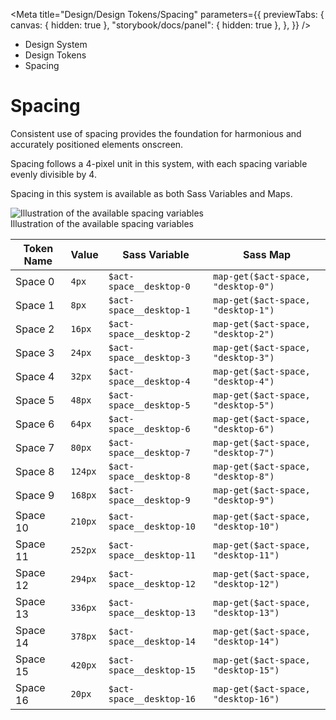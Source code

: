 
<Meta
	title="Design/Design Tokens/Spacing"
	parameters={{
		previewTabs: {
			canvas: { hidden: true },
			"storybook/docs/panel": { hidden: true },
		},
	}}
/>

<div className="act-docs-container">
	<Masthead />
	<main className="act-body">
		<div className="act-flex act-flex-light-purple">
			<div className="act-flex__container act-flex__container-padding-trim">
				<div className="act-flex__grid">
					<div className="act-flex__row">
						<div className="act-col__cw-12">
							<div className="act-box">
								<div className="act-breadcrumbs">
									<ul className="act-breadcrumbs__container">
										<li className="act-breadcrumbs__crumb act-h6">
											<LinkTo className="act-breadcrumbs__crumb__link" kind="about-about--page">
												Design System <z className="fa-solid fa-angle-right"></z>
											</LinkTo>
										</li>
										<li className="act-breadcrumbs__crumb act-h6">
											<LinkTo className="act-breadcrumbs__crumb__link" kind="design-overview--page">
												Design Tokens <z className="fa-solid fa-angle-right"></z>
											</LinkTo>
										</li>
										<li className="act-breadcrumbs__crumb act-h6">
											<LinkTo className="act-breadcrumbs__crumb__link" kind="design-spacing--page">
												Spacing <z className="fa-solid fa-angle-right"></z>
											</LinkTo>
										</li>
									</ul>
								</div>
								<h1>Spacing</h1>
							</div>
						</div>
					</div>
				</div>
			</div>
		</div>
		<div className="act-flex">
			<div className="act-flex__container">
				<div className="act-flex__grid">
					<div className="act-flex__row">
						<div className="act-col__cw-12">
							<div className="act-box">
								<p>Consistent use of spacing provides the foundation for harmonious and accurately positioned elements onscreen.</p>
								<p>Spacing follows a 4-pixel unit in this system, with each spacing variable evenly divisible by 4.</p>
								<p>Spacing in this system is available as both Sass Variables and Maps.</p>
								<div className="act-img">
									<img src="/images/2-design-spacing-1.png" alt="Illustration of the available spacing variables" />
									<div className="act-img__description act-p-small">
										<z class="fa-solid fa-circle-info"></z> Illustration of the available spacing variables
									</div>
								</div>
								<div className="act-table-container">
									<table className="act-table">
										<thead>
											<tr>
												<th>Token Name</th>
												<th>Value</th>
												<th>Sass Variable</th>
												<th>Sass Map</th>
											</tr>
										</thead>
										<tbody>
											<tr>
												<td>Space 0</td>
												<td>
													<code>4px</code>
												</td>
												<td>
													<code className="sass-var">$act-space__desktop-0</code>
												</td>
												<td>
													<code className="sass-var">map-get($act-space, "desktop-0")</code>
												</td>
											</tr>
											<tr>
												<td>Space 1</td>
												<td>
													<code>8px</code>
												</td>
												<td>
													<code className="sass-var">$act-space__desktop-1</code>
												</td>
												<td>
													<code className="sass-var">map-get($act-space, "desktop-1")</code>
												</td>
											</tr>
											<tr>
												<td>Space 2</td>
												<td>
													<code>16px</code>
												</td>
												<td>
													<code className="sass-var">$act-space__desktop-2</code>
												</td>
												<td>
													<code className="sass-var">map-get($act-space, "desktop-2")</code>
												</td>
											</tr>
											<tr>
												<td>Space 3</td>
												<td>
													<code>24px</code>
												</td>
												<td>
													<code className="sass-var">$act-space__desktop-3</code>
												</td>
												<td>
													<code className="sass-var">map-get($act-space, "desktop-3")</code>
												</td>
											</tr>
											<tr>
												<td>Space 4</td>
												<td>
													<code>32px</code>
												</td>
												<td>
													<code className="sass-var">$act-space__desktop-4</code>
												</td>
												<td>
													<code className="sass-var">map-get($act-space, "desktop-4")</code>
												</td>
											</tr>
											<tr>
												<td>Space 5</td>
												<td>
													<code>48px</code>
												</td>
												<td>
													<code className="sass-var">$act-space__desktop-5</code>
												</td>
												<td>
													<code className="sass-var">map-get($act-space, "desktop-5")</code>
												</td>
											</tr>
											<tr>
												<td>Space 6</td>
												<td>
													<code>64px</code>
												</td>
												<td>
													<code className="sass-var">$act-space__desktop-6</code>
												</td>
												<td>
													<code className="sass-var">map-get($act-space, "desktop-6")</code>
												</td>
											</tr>
											<tr>
												<td>Space 7</td>
												<td>
													<code>80px</code>
												</td>
												<td>
													<code className="sass-var">$act-space__desktop-7</code>
												</td>
												<td>
													<code className="sass-var">map-get($act-space, "desktop-7")</code>
												</td>
											</tr>
											<tr>
												<td>Space 8</td>
												<td>
													<code>124px</code>
												</td>
												<td>
													<code className="sass-var">$act-space__desktop-8</code>
												</td>
												<td>
													<code className="sass-var">map-get($act-space, "desktop-8")</code>
												</td>
											</tr>
											<tr>
												<td>Space 9</td>
												<td>
													<code>168px</code>
												</td>
												<td>
													<code className="sass-var">$act-space__desktop-9</code>
												</td>
												<td>
													<code className="sass-var">map-get($act-space, "desktop-9")</code>
												</td>
											</tr>
											<tr>
												<td>Space 10</td>
												<td>
													<code>210px</code>
												</td>
												<td>
													<code className="sass-var">$act-space__desktop-10</code>
												</td>
												<td>
													<code className="sass-var">map-get($act-space, "desktop-10")</code>
												</td>
											</tr>
											<tr>
												<td>Space 11</td>
												<td>
													<code>252px</code>
												</td>
												<td>
													<code className="sass-var">$act-space__desktop-11</code>
												</td>
												<td>
													<code className="sass-var">map-get($act-space, "desktop-11")</code>
												</td>
											</tr>
											<tr>
												<td>Space 12</td>
												<td>
													<code>294px</code>
												</td>
												<td>
													<code className="sass-var">$act-space__desktop-12</code>
												</td>
												<td>
													<code className="sass-var">map-get($act-space, "desktop-12")</code>
												</td>
											</tr>
											<tr>
												<td>Space 13</td>
												<td>
													<code>336px</code>
												</td>
												<td>
													<code className="sass-var">$act-space__desktop-13</code>
												</td>
												<td>
													<code className="sass-var">map-get($act-space, "desktop-13")</code>
												</td>
											</tr>
											<tr>
												<td>Space 14</td>
												<td>
													<code>378px</code>
												</td>
												<td>
													<code className="sass-var">$act-space__desktop-14</code>
												</td>
												<td>
													<code className="sass-var">map-get($act-space, "desktop-14")</code>
												</td>
											</tr>
											<tr>
												<td>Space 15</td>
												<td>
													<code>420px</code>
												</td>
												<td>
													<code className="sass-var">$act-space__desktop-15</code>
												</td>
												<td>
													<code className="sass-var">map-get($act-space, "desktop-15")</code>
												</td>
											</tr>
											<tr>
												<td>Space 16</td>
												<td>
													<code>20px</code>
												</td>
												<td>
													<code className="sass-var">$act-space__desktop-16</code>
												</td>
												<td>
													<code className="sass-var">map-get($act-space, "desktop-16")</code>
												</td>
											</tr>
										</tbody>
									</table>
								</div>
							</div>
						</div>
					</div>
				</div>
			</div>
		</div>
	</main>
	<footer className="act-footer">
		<AoC />
		<Footer />
	</footer>
</div>

